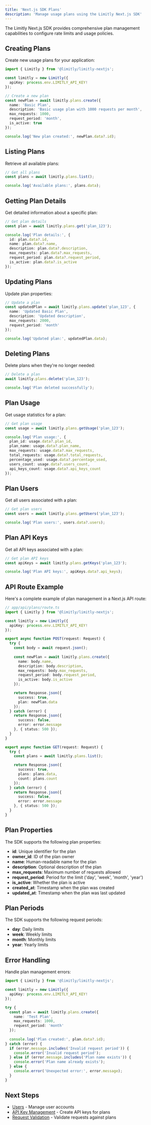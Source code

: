 ```yaml
---
title: 'Next.js SDK Plans'
description: 'Manage usage plans using the Limitly Next.js SDK'
---
```


The Limitly Next.js SDK provides comprehensive plan management capabilities to configure rate limits and usage policies.

## Creating Plans

Create new usage plans for your application:

```typescript
import { Limitly } from '@limitly/limitly-nextjs';

const limitly = new Limitly({
  apiKey: process.env.LIMITLY_API_KEY!
});

// Create a new plan
const newPlan = await limitly.plans.create({
  name: 'Basic Plan',
  description: 'Basic usage plan with 1000 requests per month',
  max_requests: 1000,
  request_period: 'month',
  is_active: true
});

console.log('New plan created:', newPlan.data?.id);
```

## Listing Plans

Retrieve all available plans:

```typescript
// Get all plans
const plans = await limitly.plans.list();

console.log('Available plans:', plans.data);
```

## Getting Plan Details

Get detailed information about a specific plan:

```typescript
// Get plan details
const plan = await limitly.plans.get('plan_123');

console.log('Plan details:', {
  id: plan.data?.id,
  name: plan.data?.name,
  description: plan.data?.description,
  max_requests: plan.data?.max_requests,
  request_period: plan.data?.request_period,
  is_active: plan.data?.is_active
});
```

## Updating Plans

Update plan properties:

```typescript
// Update a plan
const updatedPlan = await limitly.plans.update('plan_123', {
  name: 'Updated Basic Plan',
  description: 'Updated description',
  max_requests: 2000,
  request_period: 'month'
});

console.log('Updated plan:', updatedPlan.data);
```

## Deleting Plans

Delete plans when they're no longer needed:

```typescript
// Delete a plan
await limitly.plans.delete('plan_123');

console.log('Plan deleted successfully');
```

## Plan Usage

Get usage statistics for a plan:

```typescript
// Get plan usage
const usage = await limitly.plans.getUsage('plan_123');

console.log('Plan usage:', {
  plan_id: usage.data?.plan_id,
  plan_name: usage.data?.plan_name,
  max_requests: usage.data?.max_requests,
  total_requests: usage.data?.total_requests,
  percentage_used: usage.data?.percentage_used,
  users_count: usage.data?.users_count,
  api_keys_count: usage.data?.api_keys_count
});
```

## Plan Users

Get all users associated with a plan:

```typescript
// Get plan users
const users = await limitly.plans.getUsers('plan_123');

console.log('Plan users:', users.data?.users);
```

## Plan API Keys

Get all API keys associated with a plan:

```typescript
// Get plan API keys
const apiKeys = await limitly.plans.getKeys('plan_123');

console.log('Plan API keys:', apiKeys.data?.api_keys);
```

## API Route Example

Here's a complete example of plan management in a Next.js API route:

```typescript
// app/api/plans/route.ts
import { Limitly } from '@limitly/limitly-nextjs';

const limitly = new Limitly({
  apiKey: process.env.LIMITLY_API_KEY!
});

export async function POST(request: Request) {
  try {
    const body = await request.json();
    
    const newPlan = await limitly.plans.create({
      name: body.name,
      description: body.description,
      max_requests: body.max_requests,
      request_period: body.request_period,
      is_active: body.is_active
    });

    return Response.json({
      success: true,
      plan: newPlan.data
    });
  } catch (error) {
    return Response.json({
      success: false,
      error: error.message
    }, { status: 500 });
  }
}

export async function GET(request: Request) {
  try {
    const plans = await limitly.plans.list();

    return Response.json({
      success: true,
      plans: plans.data,
      count: plans.count
    });
  } catch (error) {
    return Response.json({
      success: false,
      error: error.message
    }, { status: 500 });
  }
}
```

## Plan Properties

The SDK supports the following plan properties:

- **id**: Unique identifier for the plan
- **owner_id**: ID of the plan owner
- **name**: Human-readable name for the plan
- **description**: Optional description of the plan
- **max_requests**: Maximum number of requests allowed
- **request_period**: Period for the limit ('day', 'week', 'month', 'year')
- **is_active**: Whether the plan is active
- **created_at**: Timestamp when the plan was created
- **updated_at**: Timestamp when the plan was last updated

## Plan Periods

The SDK supports the following request periods:

- **day**: Daily limits
- **week**: Weekly limits
- **month**: Monthly limits
- **year**: Yearly limits

## Error Handling

Handle plan management errors:

```typescript
import { Limitly } from '@limitly/limitly-nextjs';

const limitly = new Limitly({
  apiKey: process.env.LIMITLY_API_KEY!
});

try {
  const plan = await limitly.plans.create({
    name: 'Test Plan',
    max_requests: 1000,
    request_period: 'month'
  });
  
  console.log('Plan created:', plan.data?.id);
} catch (error) {
  if (error.message.includes('Invalid request period')) {
    console.error('Invalid request period');
  } else if (error.message.includes('Plan name exists')) {
    console.error('Plan name already exists');
  } else {
    console.error('Unexpected error:', error.message);
  }
}
```

## Next Steps

- [Users](/sdk/nextjs/users) - Manage user accounts
- [API Key Management](/sdk/nextjs/api-keys) - Create API keys for plans
- [Request Validation](/sdk/nextjs/validation) - Validate requests against plans 